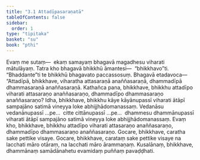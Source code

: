 ```yaml
---
title: "3.1 Attadīpasaraṇatā"
tableOfContents: false
sidebar:
  order: 1
type: "tipitaka"
basket: "su"
book: "pthi"
---
```



<DynamicBreadcrumb />

<Division number="80" book="pthi">

<Paragraph number="183" book="pthi">
Evaṃ me sutaṃ—  ekaṃ samayaṃ bhagavā magadhesu viharati mātulāyaṃ. Tatra kho bhagavā bhikkhū āmantesi—  “bhikkhavo”ti. “Bhaddante”ti te bhikkhū bhagavato paccassosuṃ. Bhagavā etadavoca—
</Paragraph>

<Paragraph number="184" book="pthi">
“Attadīpā, bhikkhave, viharatha attasaraṇā anaññasaraṇā, dhammadīpā dhammasaraṇā anaññasaraṇā. Kathañca pana, bhikkhave, bhikkhu attadīpo viharati attasaraṇo anaññasaraṇo, dhammadīpo dhammasaraṇo anaññasaraṇo? Idha, bhikkhave, bhikkhu kāye kāyānupassī viharati ātāpī sampajāno satimā vineyya loke abhijjhādomanassaṃ. Vedanāsu vedanānupassī …pe…  citte cittānupassī …pe…  dhammesu dhammānupassī viharati ātāpī sampajāno satimā vineyya loke abhijjhādomanassaṃ. Evaṃ kho, bhikkhave, bhikkhu attadīpo viharati attasaraṇo anaññasaraṇo, dhammadīpo dhammasaraṇo anaññasaraṇo.
</Paragraph>

<Paragraph number="185" book="pthi">
Gocare, bhikkhave, caratha sake pettike visaye. Gocare, bhikkhave, carataṃ sake pettike visaye na lacchati māro otāraṃ, na lacchati māro ārammaṇaṃ. Kusalānaṃ, bhikkhave, dhammānaṃ samādānahetu evamidaṃ puññaṃ pavaḍḍhati.
</Paragraph>
</Division>